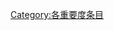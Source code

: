 {{catmore1|[[Wikipedia:蝴蝶专题|Wikipedia:蝴蝶专题]]}}
{{Articles by Importance|topic=蝴蝶|project=蝴蝶|format=toc}}
{{emptycat}}

[[Category:各重要度条目|Category:各重要度条目]]